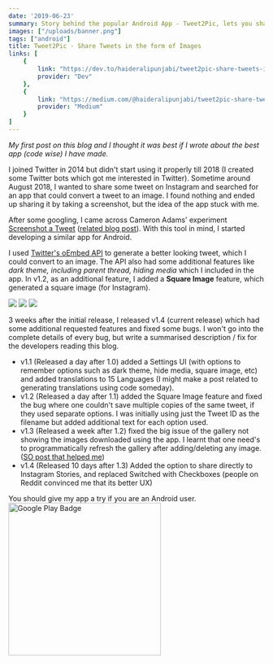 ```yaml
---
date: '2019-06-23'
summary: Story behind the popular Android App - Tweet2Pic, lets you share Tweets in the form of images.
images: ["/uploads/banner.png"]
tags: ["android"]
title: Tweet2Pic - Share Tweets in the form of Images
links: [
    {
        link: "https://dev.to/haideralipunjabi/tweet2pic-share-tweets-in-the-form-of-images-3b9n",
        provider: "Dev"
    },
    {
        link: "https://medium.com/@haideralipunjabi/tweet2pic-share-tweets-in-form-of-images-2da0dcb99e8b",
        provider: "Medium"
    }
]
---
```


_My first post on this blog and I thought it was best if I wrote about the best app (code wise) I have made._

I joined Twitter in 2014 but didn't start using it properly till 2018 (I created some Twitter bots which got me interested in Twitter). Sometime around August 2018, I wanted to share some tweet on Instagram and searched for an app that could convert a tweet to an image. I found nothing and ended up sharing it by taking a screenshot, but the idea of the app stuck with me.

After some googling, I came across Cameron Adams' experiment [Screenshot a Tweet](http://themaninblue.com/experiment/screenshot-a-tweet/) ([related blog post](https://themaninblue.com/2018/03/26/screenshot-a-tweet/)). With this tool in mind, I started developing a similar app for Android.

I used [Twitter's oEmbed API](https://developer.twitter.com/en/docs/tweets/post-and-engage/api-reference/get-statuses-oembed.html) to generate a better looking tweet, which I could convert to an image. The API also had some additional features like _dark theme, including parent thread, hiding media_ which I included in the app. In v1.2, as an additional feature, I added a **Square Image** feature, which generated a square image (for Instagram).

<Image src="/uploads/1142461325588566017_light_nomedia.png" />
<Image src="/uploads/1142461325588566017_light.png" />
<Image src="/uploads/1142461325588566017_dark.png" />


3 weeks after the initial release, I released v1.4 (current release) which had some additional requested features and fixed some bugs. I won't go into the complete details of every bug, but write a summarised description / fix for the developers reading this blog.

* v1.1 (Released a day after 1.0) added a Settings UI (with options to remember options such as dark theme, hide media, square image, etc) and added translations to 15 Languages (I might make a post related to generating translations using code someday).
* v1.2 (Released a day after 1.1) added the Square Image feature and fixed the bug where one couldn't save multiple copies of the same tweet, if they used separate options. I was initially using just the Tweet ID as the filename but added additional text for each option used.
* v1.3 (Released a week after 1.2) fixed the big issue of the gallery not showing the images downloaded using the app. I learnt that one need's to programmatically refresh the gallery after adding/deleting any image. ([SO post that helped me](https://stackoverflow.com/questions/2170214/image-saved-to-sdcard-doesnt-appear-in-androids-gallery-app))
* v1.4 (Released 10 days after 1.3) Added the option to share directly to Instagram Stories, and replaced Switched with Checkboxes (people on Reddit convinced me that its better UX)

You should give my app a try if you are an Android user.
<a href="https://play.google.com/store/apps/details?id=org.hackesta.tweet2pic&pcampaignid=MKT-Other-global-all-co-prtnr-py-PartBadge-Mar2515-1"  target="_blank">
    <Image src="https://play.google.com/intl/en_us/badges/images/generic/en_badge_web_generic.png" alt="Google Play Badge" width="300px" />
</a>